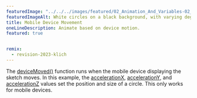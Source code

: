 ---
featuredImage: "../../../images/featured/02_Animation_And_Variables-02_Mobile_Device_Movement-thumbnail.jpg"
featuredImageAlt: White circles on a black background, with varying degrees of transparency.
title: Mobile Device Movement
oneLineDescription: Animate based on device motion.
featured: true


remix:
  - revision-2023-klich
---

The <a href="https://p5js.org/reference/p5/deviceMoved" target="_blank">deviceMoved()</a>
function runs when the mobile device displaying the sketch moves.
In this example, the
<a href="https://p5js.org/reference/p5/accelerationX" target="_blank">accelerationX</a>,
<a href="https://p5js.org/reference/p5/accelerationY" target="_blank">accelerationY</a>,
and <a href="https://p5js.org/reference/p5/accelerationZ" target="_blank">accelerationZ</a>
values set the position and size of a circle.
This only works for mobile devices.